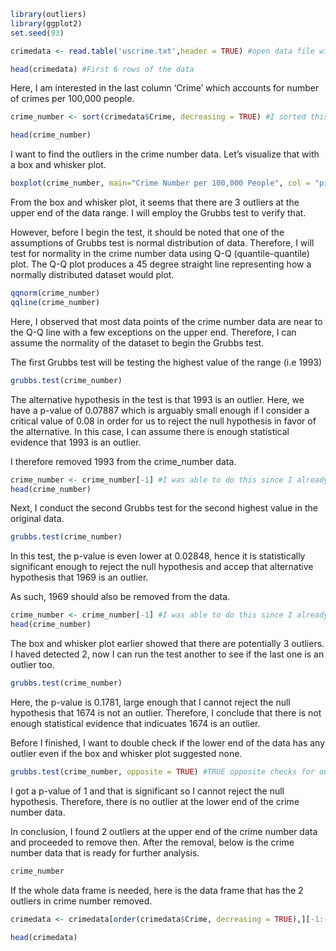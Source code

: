 ```r
library(outliers)
library(ggplot2)
set.seed(93)
```

```r
crimedata <- read.table('uscrime.txt',header = TRUE) #open data file with  headers then set header parameter to TRUE

head(crimedata) #First 6 rows of the data
```

Here, I am interested in the last column 'Crime' which accounts for number of crimes per 100,000 people.

```r
crime_number <- sort(crimedata$Crime, decreasing = TRUE) #I sorted this data in decreasing order

head(crime_number)
```

I want to find the outliers in the crime number data. Let's visualize that with a box and whisker plot.

```r
boxplot(crime_number, main="Crime Number per 100,000 People", col = "pink")
```

From the box and whisker plot, it seems that there are 3 outliers at the upper end of the data range. I will employ the Grubbs test to verify that.

However, before I begin the test, it should be noted that one of the assumptions of Grubbs test is normal distribution of data. Therefore, I will test for normality in the crime number data using Q-Q (quantile-quantile) plot. The Q-Q plot produces a 45 degree straight line representing how a normally distributed dataset would plot.

```r
qqnorm(crime_number)
qqline(crime_number)
```

Here, I observed that most data points of the crime number data are near to the Q-Q line with a few exceptions on the upper end. Therefore, I can assume the normality of the dataset to begin the Grubbs test.

The first Grubbs test will be testing the highest value of the range (i.e 1993)

```r
grubbs.test(crime_number)
```

The alternative hypothesis in the test is that 1993 is an outlier. Here, we have a p-value of 0.07887 which is arguably small enough if I consider a critical value of 0.08 in order for us to reject the null hypothesis in favor of the alternative. In this case, I can assume there is enough statistical evidence that 1993 is an outlier. 

I therefore removed 1993 from the crime_number data.

```r
crime_number <- crime_number[-1] #I was able to do this since I already sorted the data in decreasing order, the highest value has index of 1.
head(crime_number)
```

Next, I conduct the second Grubbs test for the second highest value in the original data.

```r
grubbs.test(crime_number)
```

In this test, the p-value is even lower at 0.02848, hence it is statistically significant enough to reject the null hypothesis and accep that alternative hypothesis that 1969 is an outlier.

As such, 1969 should also be removed from the data.

```r
crime_number <- crime_number[-1] #I was able to do this since I already sorted the data in decreasing order, the highest value has index of 1.
head(crime_number)
```

The box and whisker plot earlier showed that there are potentially 3 outliers. I haved detected 2, now I can run the test another to see if the last one is an outlier too.

```r
grubbs.test(crime_number)
```

Here, the p-value is 0.1781, large enough that I cannot reject the null hypothesis that 1674 is not an outlier. Therefore, I conclude that there is not enough statistical evidence that indicuates 1674 is an outlier.

Before I finished, I want to double check if the lower end of the data has any outlier even if the box and whisker plot suggested none.

```r
grubbs.test(crime_number, opposite = TRUE) #TRUE opposite checks for outliers on the other end of the data
```

I got a p-value of 1 and that is significant so I cannot reject the null hypothesis. Therefore, there is no outlier at the lower end of the crime number data. 

In conclusion, I found 2 outliers at the upper end of the crime number data and proceeded to remove then. After the removal, below is the crime number data that is ready for further analysis.

```r
crime_number
```

If the whole data frame is needed, here is the data frame that has the 2 outliers in crime number removed.

``` r
crimedata <- crimedata[order(crimedata$Crime, decreasing = TRUE),][-1:-2,] #removing the top 2 rows after sorting in decreasing order of crime number

head(crimedata)
```
